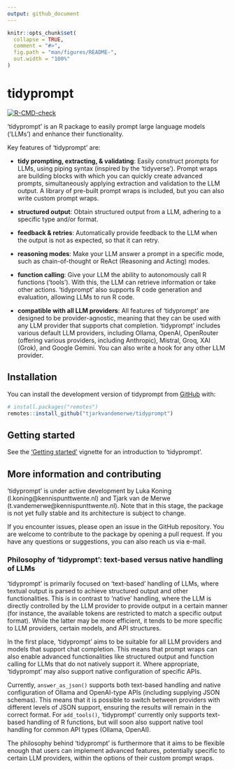 ```yaml
---
output: github_document
---
```


<!-- README.md is generated from README.Rmd. Please edit that file -->

```r
knitr::opts_chunk$set(
  collapse = TRUE,
  comment = "#>",
  fig.path = "man/figures/README-",
  out.width = "100%"
)
```

# tidyprompt

<!-- badges: start -->
[![R-CMD-check](https://github.com/tjarkvandemerwe/tidyprompt/actions/workflows/R-CMD-check.yaml/badge.svg)](https://github.com/tjarkvandemerwe/tidyprompt/actions/workflows/R-CMD-check.yaml)
<!-- badges: end -->

‘tidyprompt’ is an R package to easily prompt large language models ('LLMs') and 
enhance their functionality.

Key features of 'tidyprompt' are:

* **tidy prompting, extracting, & validating**: Easily construct prompts for LLMs, using piping syntax (inspired by the 'tidyverse'). 
Prompt wraps are building blocks with which you can quickly create advanced prompts, 
simultaneously applying extraction and validation to the LLM output.
A library of pre-built prompt wraps is included, but you can
also write custom prompt wraps. 

* **structured output**: Obtain structured output from a LLM, adhering to a specific type and/or format.

* **feedback & retries**: Automatically provide feedback to the LLM when the output is not as expected,
so that it can retry.

* **reasoning modes**: Make your LLM answer a prompt in a specific mode, such as chain-of-thought or ReAct (Reasoning and Acting) modes.

* **function calling**: Give your LLM the ability to autonomously call R functions ('tools'). With this, the LLM can retrieve information or take other actions.
'tidyprompt' also supports R code generation and evaluation, allowing LLMs to run R code.

* **compatible with all LLM providers**: All features of 'tidyprompt' are designed to be provider-agnostic,
meaning that they can be used with any LLM provider that supports chat completion.
'tidyprompt' includes various default LLM providers, including Ollama,
OpenAI, OpenRouter (offering various providers, including Anthropic), Mistral, Groq, XAI (Grok),
and Google Gemini. You can also write a hook for any other LLM provider.

## Installation

You can install the development version of tidyprompt from [GitHub](https://github.com/tjarkvandemerwe/tidyprompt) with:

``` r
# install.packages("remotes")
remotes::install_github("tjarkvandemerwe/tidyprompt")
```

## Getting started

See the ['Getting started'](https://tjarkvandemerwe.github.io/tidyprompt/articles/getting_started.html) vignette for an introduction to 'tidyprompt'.

## More information and contributing

'tidyprompt' is under active development by Luka Koning (l.koning@kennispunttwente.nl) and
Tjark van de Merwe (t.vandemerwe@kennispunttwente.nl). Note that in this stage,
the package is not yet fully stable and its architecture is subject to change.

If you encounter issues, please open an issue in the GitHub repository. You are 
welcome to contribute to the package by opening a pull request. If you have any
questions or suggestions, you can also reach us via e-mail.

### Philosophy of 'tidyprompt': text-based versus native handling of LLMs

'tidyprompt' is primarily focused on 'text-based' handling of LLMs, where
textual output is parsed to achieve structured output and other functionalities.
This is in contrast to 'native' handling, where the LLM is directly controlled
by the LLM provider to provide output in a certain manner (for instance, the 
available tokens are restricted to match a specific output format). While the 
latter may be more efficient, it tends to be more specific to LLM providers,
certain models, and API structures.

In the first place, 'tidyprompt' aims to be suitable for all LLM providers and models that support
chat completion. This means that prompt wraps can also enable advanced functionalities
like structured output and function calling for LLMs that do not natively support it.
Where appropriate, 'tidyprompt' may also support native configuration of specific APIs.

Currently, `answer_as_json()` supports both text-based handling and native configuration of Ollama
and OpenAI-type APIs (including supplying JSON schemas). This means that it is
possible to switch between providers with different levels of JSON support,
ensuring the results will remain in the correct format. For `add_tools()`, 
'tidyprompt' currently only supports text-based handling of R functions, but will soon also 
support native tool handling for common API types (Ollama, OpenAI).

The philosophy behind 'tidyprompt' is furthermore that it aims to be flexible enough
that users can implement advanced features, potentially specific to certain LLM providers,
within the options of their custom prompt wraps.
